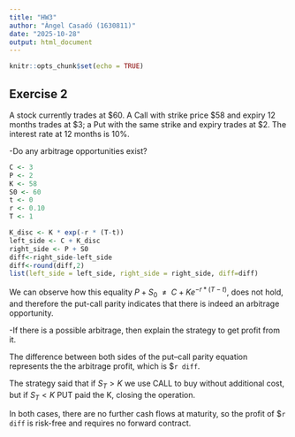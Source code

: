 ---
title: "HW3"
author: "Àngel Casadó (1630811)"
date: "2025-10-28"
output: html_document
---

```{r setup, include=FALSE}
knitr::opts_chunk$set(echo = TRUE)
```

## Exercise 2

A stock currently trades at \$60. A Call with strike price \$58 and expiry 12 months trades at \$3; a Put with the same strike and expiry trades at \$2. The interest rate at 12 months is 10\%.

-Do any arbitrage opportunities exist?

```{r}
C <- 3
P <- 2
K <- 58
S0 <- 60
t <- 0
r <- 0.10
T <- 1

K_disc <- K * exp(-r * (T-t))
left_side <- C + K_disc
right_side <- P + S0
diff<-right_side-left_side
diff<-round(diff,2)
list(left_side = left_side, right_side = right_side, diff=diff)
```

We can observe how this equality $P+S_0 \ \ \neq \ \ C+Ke^{-r*(T-t)}$, does not hold, and therefore the put-call parity indicates that there is indeed an arbitrage opportunity.

-If there is a possible arbitrage, then explain the strategy to get profit from it.

The difference between both sides of the put–call parity equation represents the the arbitrage profit, which is $`r diff`.

The strategy said that if $S_T>K$ we use CALL to buy without additional cost, but if $S_T<K$ PUT paid the K, closing the operation.

In both cases, there are no further cash flows at maturity, so the profit of $`r diff` is risk-free and requires no forward contract.

